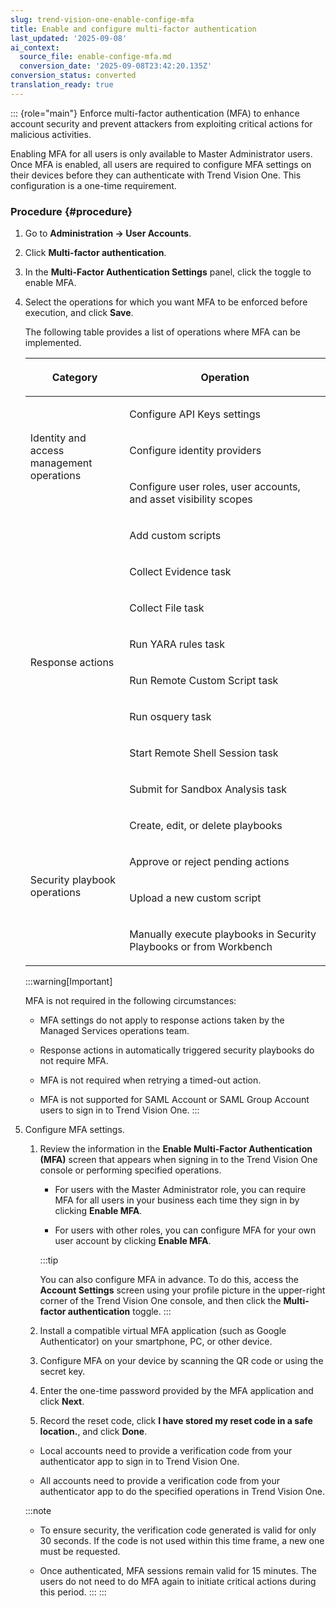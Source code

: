 ```yaml
---
slug: trend-vision-one-enable-confige-mfa
title: Enable and configure multi-factor authentication
last_updated: '2025-09-08'
ai_context:
  source_file: enable-confige-mfa.md
  conversion_date: '2025-09-08T23:42:20.135Z'
conversion_status: converted
translation_ready: true
---
```


::: {role="main"}
Enforce multi-factor authentication (MFA) to enhance account security and prevent attackers from exploiting critical actions for malicious activities.

Enabling MFA for all users is only available to Master Administrator users. Once MFA is enabled, all users are required to configure MFA settings on their devices before they can authenticate with Trend Vision One. This configuration is a one-time requirement.

### Procedure {#procedure}

1.  Go to **Administration → User Accounts**.

2.  Click **Multi-factor authentication**.

3.  In the **Multi-Factor Authentication Settings** panel, click the toggle to enable MFA.

4.  Select the operations for which you want MFA to be enforced before execution, and click **Save**.

    The following table provides a list of operations where MFA can be implemented.

    <table>
    <colgroup>
    <col style="width: 33%" />
    <col style="width: 67%" />
    </colgroup>
    <thead>
    <tr>
    <th><p>Category</p></th>
    <th><p>Operation</p></th>
    </tr>
    </thead>
    <tbody>
    <tr>
    <td rowspan="3"><p>Identity and access management operations</p></td>
    <td><p>Configure API Keys settings</p></td>
    </tr>
    <tr>
    <td><p>Configure identity providers</p></td>
    </tr>
    <tr>
    <td><p>Configure user roles, user accounts, and asset visibility scopes</p></td>
    </tr>
    <tr>
    <td rowspan="8"><p>Response actions</p></td>
    <td><p>Add custom scripts</p></td>
    </tr>
    <tr>
    <td><p>Collect Evidence task</p></td>
    </tr>
    <tr>
    <td><p>Collect File task</p></td>
    </tr>
    <tr>
    <td><p>Run YARA rules task</p></td>
    </tr>
    <tr>
    <td><p>Run Remote Custom Script task</p></td>
    </tr>
    <tr>
    <td><p>Run osquery task</p></td>
    </tr>
    <tr>
    <td><p>Start Remote Shell Session task</p></td>
    </tr>
    <tr>
    <td><p>Submit for Sandbox Analysis task</p></td>
    </tr>
    <tr>
    <td rowspan="4"><p>Security playbook operations</p></td>
    <td><p>Create, edit, or delete playbooks</p></td>
    </tr>
    <tr>
    <td><p>Approve or reject pending actions</p></td>
    </tr>
    <tr>
    <td><p>Upload a new custom script</p></td>
    </tr>
    <tr>
    <td><p>Manually execute playbooks in Security Playbooks or from Workbench</p></td>
    </tr>
    </tbody>
    </table>

    :::warning[Important]

    MFA is not required in the following circumstances:

    - MFA settings do not apply to response actions taken by the Managed Services operations team.

    - Response actions in automatically triggered security playbooks do not require MFA.

    - MFA is not required when retrying a timed-out action.

    - MFA is not supported for SAML Account or SAML Group Account users to sign in to Trend Vision One.
    :::

5.  Configure MFA settings.

    1.  Review the information in the **Enable Multi-Factor Authentication (MFA)** screen that appears when signing in to the Trend Vision One console or performing specified operations.

        - For users with the Master Administrator role, you can require MFA for all users in your business each time they sign in by clicking **Enable MFA**.

        - For users with other roles, you can configure MFA for your own user account by clicking **Enable MFA**.

        :::tip

        You can also configure MFA in advance. To do this, access the **Account Settings** screen using your profile picture in the upper-right corner of the Trend Vision One console, and then click the **Multi-factor authentication** toggle.
        :::

    2.  Install a compatible virtual MFA application (such as Google Authenticator) on your smartphone, PC, or other device.

    3.  Configure MFA on your device by scanning the QR code or using the secret key.

    4.  Enter the one-time password provided by the MFA application and click **Next**.

    5.  Record the reset code, click **I have stored my reset code in a safe location.**, and click **Done**.

    - Local accounts need to provide a verification code from your authenticator app to sign in to Trend Vision One.

    - All accounts need to provide a verification code from your authenticator app to do the specified operations in Trend Vision One.

    :::note

    - To ensure security, the verification code generated is valid for only 30 seconds. If the code is not used within this time frame, a new one must be requested.

    - Once authenticated, MFA sessions remain valid for 15 minutes. The users do not need to do MFA again to initiate critical actions during this period.
    :::
:::
